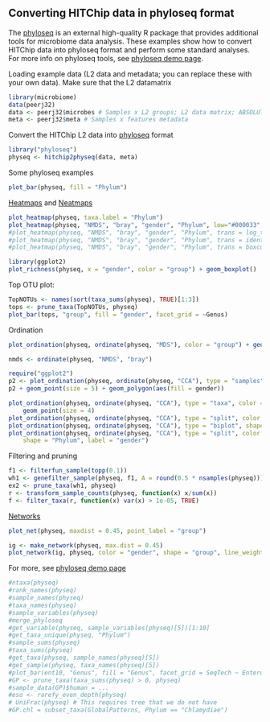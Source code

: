 

## Converting HITChip data in phyloseq format

The [phyloseq](https://github.com/joey711/phyloseq) is an external high-quality R package that provides additional tools for microbiome data analysis. These examples show how to convert HITChip data into phyloseq format and perform some standard analyses. For more info on phyloseq tools, see [phyloseq demo page](http://joey711.github.io/phyloseq-demo/).

Loading example data (L2 data and metadata; you can replace these with your own data). Make sure that the L2 datamatrix

```r
library(microbiome)
data(peerj32)
data <- peerj32$microbes # Samples x L2 groups; L2 data matrix; ABSOLUTE scale, not log10
meta <- peerj32$meta # Samples x features metadata
```

Convert the HITChip L2 data into [phyloseq](https://github.com/joey711/phyloseq) format

```r
library("phyloseq")
physeq <- hitchip2physeq(data, meta)
```

Some phyloseq examples

```r
plot_bar(physeq, fill = "Phylum")
```

[Heatmaps](http://joey711.github.io/phyloseq/plot_heatmap-examples) and [Neatmaps](http://www.biomedcentral.com/1471-2105/11/45)

```r
plot_heatmap(physeq, taxa.label = "Phylum")
plot_heatmap(physeq, "NMDS", "bray", "gender", "Phylum", low="#000033", high="#FF3300", na.value="white")
#plot_heatmap(physeq, "NMDS", "bray", "gender", "Phylum", trans = log_trans(10))
#plot_heatmap(physeq, "NMDS", "bray", "gender", "Phylum", trans = identity_trans())
#plot_heatmap(physeq, "NMDS", "bray", "gender", "Phylum", trans = boxcox_trans(0.15))
```

```r
library(ggplot2)
plot_richness(physeq, x = "gender", color = "group") + geom_boxplot()
```

Top OTU plot:

```r
TopNOTUs <- names(sort(taxa_sums(physeq), TRUE)[1:3])
tops <- prune_taxa(TopNOTUs, physeq)
plot_bar(tops, "group", fill = "gender", facet_grid = ~Genus)
```

Ordination

```r
plot_ordination(physeq, ordinate(physeq, "MDS"), color = "group") + geom_point(size = 5)

nmds <- ordinate(physeq, "NMDS", "bray")

require("ggplot2")
p2 <- plot_ordination(physeq, ordinate(physeq, "CCA"), type = "samples", color = "gender")
p2 + geom_point(size = 5) + geom_polygon(aes(fill = gender))

plot_ordination(physeq, ordinate(physeq, "CCA"), type = "taxa", color = "Phylum") + 
    geom_point(size = 4)
plot_ordination(physeq, ordinate(physeq, "CCA"), type = "split", color = "gender")
plot_ordination(physeq, ordinate(physeq, "CCA"), type = "biplot", shape = "Phylum")
plot_ordination(physeq, ordinate(physeq, "CCA"), type = "split", color = "gender", 
    shape = "Phylum", label = "gender")
```

Filtering and pruning

```r
f1 <- filterfun_sample(topp(0.1))
wh1 <- genefilter_sample(physeq, f1, A = round(0.5 * nsamples(physeq)))
ex2 <- prune_taxa(wh1, physeq)
r <- transform_sample_counts(physeq, function(x) x/sum(x))
f <- filter_taxa(r, function(x) var(x) > 1e-05, TRUE)
```

[Networks](http://joey711.github.io/phyloseq/plot_network-examples)

```r
plot_net(physeq, maxdist = 0.45, point_label = "group")

ig <- make_network(physeq, max.dist = 0.45)
plot_network(ig, physeq, color = "gender", shape = "group", line_weight = 0.4, label = NULL)
```

For more, see [phyloseq demo page](http://joey711.github.io/phyloseq-demo/phyloseq-demo.html)

```r
#ntaxa(physeq)
#rank_names(physeq)
#sample_names(physeq)
#taxa_names(physeq)
#sample_variables(physeq)
#merge_phyloseq
#get_variable(physeq, sample_variables(physeq)[5])[1:10]
#get_taxa_unique(physeq, "Phylum")
#sample_sums(physeq)
#taxa_sums(physeq)
#get_taxa(physeq, sample_names(physeq)[5])
#get_sample(physeq, taxa_names(physeq)[5])
#plot_bar(ent10, "Genus", fill = "Genus", facet_grid = SeqTech ~ Enterotype)
#GP <- prune_taxa(taxa_sums(physeq) > 0, physeq)
#sample_data(GP)$human = ...
#eso <- rarefy_even_depth(physeq)
# UniFrac(physeq) # This requires tree that we do not have
#GP.chl = subset_taxa(GlobalPatterns, Phylum == "Chlamydiae")
```
